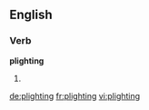 ==English==

===Verb===
'''plighting'''

# {{present participle of|plight}}

[[de:plighting]]
[[fr:plighting]]
[[vi:plighting]]